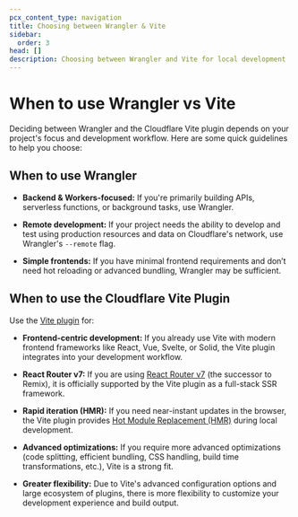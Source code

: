 ```yaml
---
pcx_content_type: navigation
title: Choosing between Wrangler & Vite
sidebar:
  order: 3
head: []
description: Choosing between Wrangler and Vite for local development
---
```


# When to use Wrangler vs Vite

Deciding between Wrangler and the Cloudflare Vite plugin depends on your project's focus and development workflow. Here are some quick guidelines to help you choose:

## When to use Wrangler

- **Backend & Workers-focused:**
  If you're primarily building APIs, serverless functions, or background tasks, use Wrangler.

- **Remote development:**
  If your project needs the ability to develop and test using production resources and data on Cloudflare's network, use Wrangler's `--remote` flag.

- **Simple frontends:**
  If you have minimal frontend requirements and don’t need hot reloading or advanced bundling, Wrangler may be sufficient.

## When to use the Cloudflare Vite Plugin

Use the [Vite plugin](/workers/vite-plugin/) for:

- **Frontend-centric development:**
  If you already use Vite with modern frontend frameworks like React, Vue, Svelte, or Solid, the Vite plugin integrates into your development workflow.

- **React Router v7:**
  If you are using [React Router v7](https://reactrouter.com/) (the successor to Remix), it is officially supported by the Vite plugin as a full-stack SSR framework.

- **Rapid iteration (HMR):**
  If you need near-instant updates in the browser, the Vite plugin provides [Hot Module Replacement (HMR)](https://vite.dev/guide/features.html#hot-module-replacement) during local development.

- **Advanced optimizations:**
  If you require more advanced optimizations (code splitting, efficient bundling, CSS handling, build time transformations, etc.), Vite is a strong fit.

- **Greater flexibility:**
  Due to Vite's advanced configuration options and large ecosystem of plugins, there is more flexibility to customize your development experience and build output.
